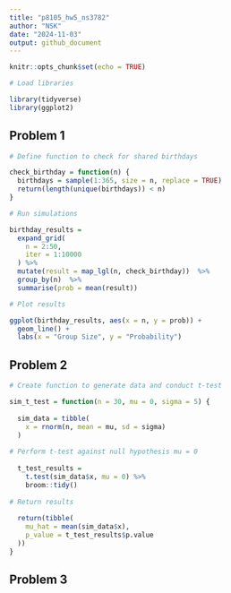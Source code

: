 ```yaml
---
title: "p8105_hw5_ns3782"
author: "NSK"
date: "2024-11-03"
output: github_document
---
```


```r

knitr::opts_chunk$set(echo = TRUE)

# Load libraries

library(tidyverse)
library(ggplot2)

```

## Problem 1

```r

# Define function to check for shared birthdays

check_birthday = function(n) {
  birthdays = sample(1:365, size = n, replace = TRUE)
  return(length(unique(birthdays)) < n)
}

# Run simulations

birthday_results = 
  expand_grid(
    n = 2:50,
    iter = 1:10000
  ) %>%
  mutate(result = map_lgl(n, check_birthday))  %>%
  group_by(n)  %>%
  summarise(prob = mean(result))

# Plot results

ggplot(birthday_results, aes(x = n, y = prob)) + 
  geom_line() +
  labs(x = "Group Size", y = "Probability") 

```



## Problem 2

```r

# Create function to generate data and conduct t-test

sim_t_test = function(n = 30, mu = 0, sigma = 5) {
  
  sim_data = tibble(
    x = rnorm(n, mean = mu, sd = sigma)
  )
  
# Perform t-test against null hypothesis mu = 0
  
  t_test_results = 
    t.test(sim_data$x, mu = 0) %>%  
    broom::tidy()                 
  
# Return results
  
  return(tibble(
    mu_hat = mean(sim_data$x),
    p_value = t_test_results$p.value
  ))
}

```



## Problem 3

```r


```

